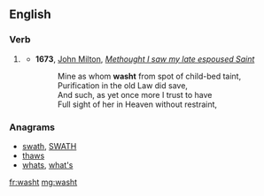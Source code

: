 ==English==

===Verb===
{{head|en}}

# {{context|obsolete|lang=en}} {{en-past of|wash}}
#* '''1673''', [[w:John Milton|John Milton]], ''[[s:Methought I saw my late espoused Saint|Methought I saw my late espoused Saint]]''
#*: Mine as whom '''washt''' from spot of child-bed taint,
#*: Purification in the old Law did save,
#*: And such, as yet once more I trust to have
#*: Full sight of her in Heaven without restraint,

===Anagrams===
* [[swath#English|swath]], [[SWATH#English|SWATH]]
* [[thaws#English|thaws]]
* [[whats#English|whats]], [[what's#English|what's]]

[[fr:washt]]
[[mg:washt]]